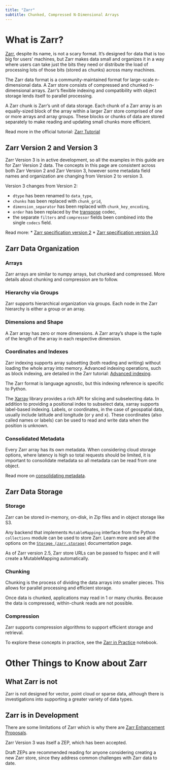 ```yaml
---
title: "Zarr"
subtitle: Chunked, Compressed N-Dimensional Arrays
---
```


# What is Zarr?

[Zarr](https://zarr.dev/), despite its name, is not a scary format. It's designed for data that is too big for users' machines, but Zarr makes data small and organizes it in a way where users can take just the bits they need or distribute the load of processing lots of those bits (stored as chunks) across many machines.

The Zarr data format is a community-maintained format for large-scale n-dimensional data. A Zarr store consists of compressed and chunked n-dimensional arrays. Zarr's flexible indexing and compatibility with object storage lends itself to parallel processing.

A Zarr chunk is Zarr's unit of data storage. Each chunk of a Zarr array is an equally-sized block of the array within a larger Zarr store comprised of one or more arrays and array groups. These blocks or chunks of data are stored separately to make reading and updating small chunks more efficient.

Read more in the official tutorial: [Zarr Tutorial](https://zarr.readthedocs.io/en/stable/tutorial.html)

## Zarr Version 2 and Version 3

::: {.callout-important}
Zarr Version 3 is in active development, so all the examples in this guide are for Zarr Version 2 data. The concepts in this page are consistent across both Zarr Version 2 and Zarr Version 3, however some metadata field names and organization are changing from Version 2 to version 3. 
:::

Version 3 changes from Version 2:

* `dtype` has been renamed to `data_type`,
* `chunks` has been replaced with `chunk_grid`,
* `dimension_separator` has been replaced with `chunk_key_encoding`,
* `order` has been replaced by the [transpose](https://zarr-specs.readthedocs.io/en/latest/v3/codecs/transpose/v1.0.html#transpose-codec-v1) codec,
* the separate `filters` and `compressor` fields been combined into the single `codecs` field.

Read more:
* [Zarr specification version 2](https://zarr.readthedocs.io/en/stable/spec/v2.html)
* [Zarr specification version 3.0](https://zarr.readthedocs.io/en/stable/spec/v3.html)

## Zarr Data Organization

### Arrays

Zarr arrays are similar to numpy arrays, but chunked and compressed. More details about chunking and compression are to follow.

### Hierarchy via Groups

Zarr supports hierarchical organization via groups. Each node in the Zarr hierarchy is either a group or an array.

### Dimensions and Shape

A Zarr array has zero or more dimensions. A Zarr array's shape is the tuple of the length of the array in each respective dimension.

### Coordinates and Indexes

Zarr indexing supports array subsetting (both reading and writing) without loading the whole array into memory. Advanced indexing operations, such as block indexing, are detailed in the Zarr tutorial: [Advanced indexing](https://zarr.readthedocs.io/en/stable/tutorial.html#advanced-indexing).

::: {.callout-note}
The Zarr format is language agnostic, but this indexing reference is specific to Python.
:::

The [Xarray](https://docs.xarray.dev/) library provides a rich API for slicing and subselecting data. In addition to providing a positional index to subselect data, xarray supports label-based indexing. Labels, or coordinates, in the case of geospatial data, usually include latitude and longitude (or y and x). These coordinates (also called names or labels) can be used to read and write data when the position is unknown.

### Consolidated Metadata

Every Zarr array has its own metadata. When considering cloud storage options, where latency is high so total requests should be limited, it is important to consolidate metadata so all metadata can be read from one object.

Read more on [consolidating metadata](https://zarr.readthedocs.io/en/stable/tutorial.html#consolidating-metadata).

## Zarr Data Storage

### Storage

Zarr can be stored in-memory, on-disk, in Zip files and in object storage like S3.

::: {.callout-note}
Any backend that implements `MutableMapping` interface from the Python `collections` module can be used to store Zarr. Learn more and see all the options on the [`Storage (zarr.storage)`](https://zarr.readthedocs.io/en/stable/api/storage.html) documentation page.
:::

As of Zarr version 2.5, Zarr store URLs can be passed to fsspec and it will create a MutableMapping automatically.

### Chunking

Chunking is the process of dividing the data arrays into smaller pieces. This allows for parallel processing and efficient storage.

Once data is chunked, applications may read in 1 or many chunks. Because the data is compressed, within-chunk reads are not possible.

### Compression

Zarr supports compression algorithms to support efficient storage and retrieval.

To explore these concepts in practice, see the [Zarr in Practice](./zarr-in-practice.ipynb) notebook.

# Other Things to Know about Zarr

## What Zarr is not

Zarr is not designed for vector, point cloud or sparse data, although there is investigations into supporting a greater variety of data types.

## Zarr is in Development

There are some limitations of Zarr which is why there are [Zarr Enhancement Proposals](https://zarr.dev/zeps/). 

Zarr Version 3 was itself a ZEP, which has been accepted.

Draft ZEPs are recommended reading for anyone considering creating a new Zarr store, since they address common challenges with Zarr data to date.

